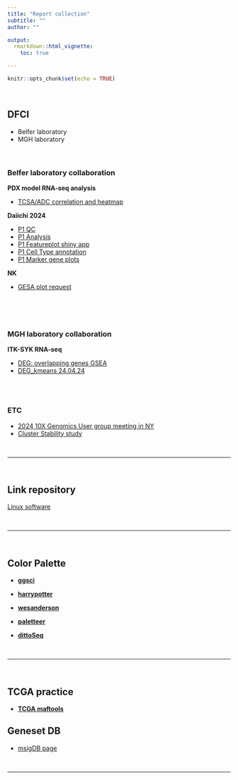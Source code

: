 ```yaml
---
title: "Report collection"
subtitle: ""
author: ""

output:
  rmarkdown::html_vignette:
    toc: true

---
```


```r
knitr::opts_chunk$set(echo = TRUE)
```
<br>


## DFCI  

*   Belfer laboratory  
*   MGH laboratory 
<br><br><br>

### Belfer laboratory collaboration   

**PDX model RNA-seq analysis**  

  * [TCSA/ADC correlation and heatmap](Paweletz/PDX_RNA_seq_Cloud_correlation.24.05.05.moreHeatmaps.html)



**Daiichi 2024**  

  * [P1 QC](Paweletz/Daiichi/Daiichi2024_init_30342.v2.html)
  * [P1 Analysis](Paweletz/Daiichi/Daiichi2024_30342.24.05.07.html)
  * [P1 Featureplot shiny app](Paweletz/Daiichi/Daiichi2024_30342.24.05.09.shiny.html)
  * [P1 Cell Type annotation](Paweletz/Daiichi/annotation/Daiichi2024_30342.24.05.10.annotation.html) 
  * [P1 Marker gene plots](Paweletz/Daiichi/annotation/Daiichi2024_30342.24.05.10.annotation_manual.html)





**NK**  

  * [GESA plot request](Barbie/RNA_seq_Fig4_Request.24.05.03.GSEAPlots.html)




<br><br><br>

### MGH laboratory collaboration   


**ITK-SYK RNA-seq**  

  * [DEG: overlapping genes GSEA](Team_SJ/DEG/RNA_seq_SJ.data.filteredTPM.DEG.24.05.01.html)
  * [DEG_kmeans 24.04.24](Team_SJ/DEG/RNA_seq_SJ.data.filteredTPM.DEG.24.04.24.html)

<br><br>


### ETC   


  * [2024 10X Genomics User group meeting in NY ](etc/Conf_10xGenomics_2024.May.html)
  * [Cluster Stability study](etc/clusterStability1.html)

<br><hr><br>

## Link repository   

[Linux software](reference/references.html)


<br><hr><br>

## Color Palette  


* [**ggsci**](https://nanx.me/ggsci/)
* [**harrypotter**](https://github.com/aljrico/harrypotter)
* [**wesanderson**](https://github.com/karthik/wesanderson)


* [**paletteer**](https://emilhvitfeldt.github.io/paletteer/)


* [**dittoSeq**](https://bioconductor.org/packages/release/bioc/vignettes/dittoSeq/inst/doc/dittoSeq.html)


<br><hr><br>

## TCGA practice 

* [**TCGA maftools**](samples/TCGA_analysis.html)



## Geneset DB  

* [msigDB page](etc/msigDB.html)  





<br><hr><br>

